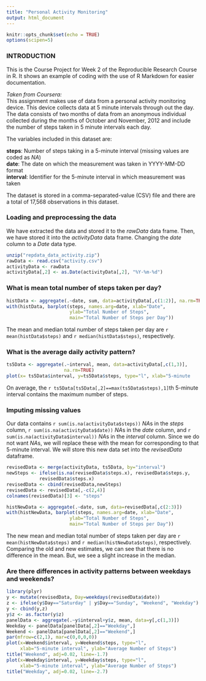 ---
title: "Personal Activity Monitoring"
output: html_document
---


```{r setup, include=FALSE}
knitr::opts_chunk$set(echo = TRUE)
options(scipen=5)
```

### INTRODUCTION

This is the Course Project for Week 2 of the Reproducible Research Course in R. It shows an example of coding with the use of R Markdown for easier documentation.     
     
*Taken from Coursera:*     
This assignment makes use of data from a personal activity monitoring device. This device collects data at 5 minute intervals through out the day. The data consists of two months of data from an anonymous individual collected during the months of October and November, 2012 and include the number of steps taken in 5 minute intervals each day.     
     
The variables included in this dataset are:     
     
**steps**: Number of steps taking in a 5-minute interval (missing values are coded as *NA*)     
**date**: The date on which the measurement was taken in YYYY-MM-DD format     
**interval**: Identifier for the 5-minute interval in which measurement was taken     
     
The dataset is stored in a comma-separated-value (CSV) file and there are a total of 17,568 observations in this dataset.     

### Loading and preprocessing the data

We have extracted the data and stored it to the *rawData* data frame. Then, we have stored it into the *activityData* data frame. Changing the *date* column to a *Date* data type.

```{r, echo=TRUE}
unzip("repdata_data_activity.zip")
rawData <- read.csv("activity.csv")
activityData <- rawData
activityData[,2] <- as.Date(activityData[,2], "%Y-%m-%d")

```

### What is mean total number of steps taken per day?

```{r, echo=TRUE}
histData <- aggregate(.~date, sum, data=activityData[,c(1:2)], na.rm=TRUE)
with(histData, barplot(steps, names.arg=date, xlab="Date",
                       ylab="Total Number of Steps",
                       main="Total Number of Steps per Day"))
```

The mean and median total number of steps taken per day are `r mean(histData$steps)` and `r median(histData$steps)`, respectively.

### What is the average daily activity pattern?

```{r, echo=TRUE}
ts5Data <- aggregate(.~interval, mean, data=activityData[,c(1,3)],
                     na.rm=TRUE)
plot(x= ts5Data$interval, y=ts5Data$steps, type="l", xlab="5-minute     interval", ylab="Average Number of Steps", main="Average Number of Steps per 5-minute Interval")
```

On average, the `r ts5Data[ts5Data[,2]==max(ts5Data$steps),1]`th 5-minute interval contains the maximum number of steps.

### Imputing missing values

Our data contains `r sum(is.na(activityData$steps))` *NA*s in the *steps* column, `r sum(is.na(activityData$date))` *NA*s in the *date* column, and `r sum(is.na(activityData$interval))` *NA*s in the *interval* column. Since we do not want *NA*s, we will replace these with the mean for corresponding to that 5-minute interval. We will store this new data set into the *revisedData* dataframe.

```{r, echo=TRUE}
revisedData <- merge(activityData, ts5Data, by="interval")
newSteps <- ifelse(is.na(revisedData$steps.x), revisedData$steps.y,
            revisedData$steps.x)
revisedData <- cbind(revisedData,newSteps)
revisedData <- revisedData[,-c(2,4)]
colnames(revisedData)[3] <- "steps"

histNewData <- aggregate(.~date, sum, data=revisedData[,c(2:3)])
with(histNewData, barplot(steps, names.arg=date, xlab="Date",
                       ylab="Total Number of Steps",
                       main="Total Number of Steps per Day"))
```

The new mean and median total number of steps taken per day are `r mean(histNewData$steps)` and `r median(histNewData$steps)`, respectively. Comparing the old and new estimates, we can see that there is no difference in the mean. But, we see a slight increase in the median.

### Are there differences in activity patterns between weekdays and weekends?

```{r, echo=TRUE}
library(plyr)
y <- mutate(revisedData, Day=weekdays(revisedData$date))
z <- ifelse(y$Day=="Saturday" | y$Day=="Sunday", "Weekend", "Weekday")
y <- cbind(y,z)
y$z <- as.factor(y$z)
panelData <- aggregate(.~y$interval+y$z, mean, data=y[,c(1,3)])
Weekday <- panelData[panelData[,2]=="Weekday",]
Weekend <- panelData[panelData[,2]=="Weekend",]
par(mfrow=c(2,1), mar=c(0,0,0,0))
plot(x=Weekend$interval, y=Weekend$steps, type="l", 
     xlab="5-minute interval", ylab="Average Number of Steps")
title("Weekend", adj=0.02, line=-1.7)
plot(x=Weekday$interval, y=Weekday$steps, type="l",
     xlab="5-minute interval", ylab="Average Number of Steps")
title("Weekday", adj=0.02, line=-2.7)
```
